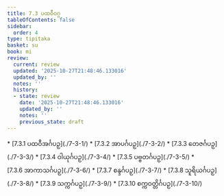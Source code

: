 ```yaml
---
title: 7.3 ပထဝီဝဂ္ဂ
tableOfContents: false
sidebar:
  order: 4
type: tipitaka
basket: su
book: mi
review:
  current: review
  updated: '2025-10-27T21:48:46.133016'
  updated_by: ''
  notes: ''
  history:
  - state: review
    date: '2025-10-27T21:48:46.133016'
    updated_by: ''
    notes: ''
    previous_state: draft
---
```



<ReviewStatus review={frontmatter.review} showDetails={true} />

<HypothesisAnnotation frontmatter={frontmatter} />

<DynamicBreadcrumb />



<TableOfContents book="mi" section="7.3">
* [7.3.1 ပထဝီအင်္ဂပဉှ](./7-3-1/)
* [7.3.2 အာပင်္ဂပဉှ](./7-3-2/)
* [7.3.3 တေဇင်္ဂပဉှ](./7-3-3/)
* [7.3.4 ဝါယုင်္ဂပဉှ](./7-3-4/)
* [7.3.5 ပဗ္ဗတင်္ဂပဉှ](./7-3-5/)
* [7.3.6 အာကာသင်္ဂပဉှ](./7-3-6/)
* [7.3.7 စန္ဒင်္ဂပဉှ](./7-3-7/)
* [7.3.8 သူရိယင်္ဂပဉှ](./7-3-8/)
* [7.3.9 သက္ကင်္ဂပဉှ](./7-3-9/)
* [7.3.10 စက္ကဝတ္တိင်္ဂပဉှ](./7-3-10/)
</TableOfContents>